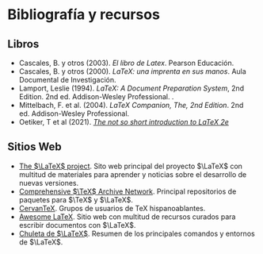 # Bibliografía y recursos {.unnumbered}

<!-- ::: {#refs}
::: -->

## Libros

- Cascales, B. y otros (2003). _El libro de Latex_. Pearson Educación.
- Cascales, B. y otros (2000). _LaTeX: una imprenta en sus manos_. Aula Documental de Investigación.
- Lamport, Leslie (1994). _LaTeX: A Document Preparation System_, 2nd Edition. 2nd ed. Addison-Wesley Professional. .
- Mittelbach, F. et al. (2004). _LaTeX Companion, The, 2nd Edition_. 2nd ed. Addison-Wesley Professional.
- Oetiker, T et al (2021). [_The not so short introduction to LaTeX 2e_](https://tobi.oetiker.ch/lshort/lshort.pdf)

## Sitios Web

- [The $\LaTeX$ project](https://www.latex-project.org/). Sito web principal del proyecto $\LaTeX$ con multitud de materiales para aprender y noticias sobre el desarrollo de nuevas versiones.
- [Comprehensive $\TeX$ Archive Network](https://ctan.org/). Principal repositorios de paquetes para $\TeX$ y $\LaTeX$.
- [CervanTeX](www.cervantex.es/). Grupos de usuarios de TeX hispanoablantes.
- [Awesome LaTeX](https://project-awesome.org/egeerardyn/awesome-LaTeX). Sitio web con multitud de recursos curados para escribir documentos con $\LaTeX$.
- [Chuleta de $\LaTeX$](chulatex.pdf). Resumen de los principales comandos y entornos de $\LaTeX$.